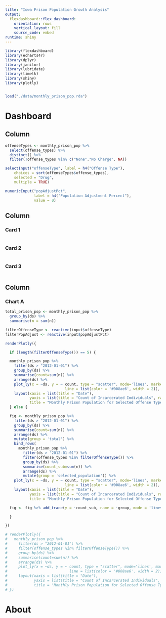 ```yaml
---
title: "Iowa Prison Population Growth Analysis"
output: 
  flexdashboard::flex_dashboard:
    orientation: rows
    vertical_layout: fill
    source_code: embed
runtime: shiny
---
```


```r
library(flexdashboard)
library(echarts4r)
library(dplyr)
library(janitor)
library(lubridate)
library(timetk)
library(shiny)
library(plotly)


load("./data/monthly_prison_pop.rda")
```

Dashboard {data-icon="ion-stats-bars"}
=====================================

Column {.sidebar data-width=200}
-----------------------------------------------------------------------

```r
offenseTypes <- monthly_prison_pop %>%
  select(offense_types) %>%
  distinct() %>%
  filter(!offense_types %in% c("None","No Charge", NA)) 

selectInput("offenseType", label = h4("Offense Type"), 
    choices = sort(offenseTypes$offense_types),
    selected = "Drug",
    multiple = TRUE)

numericInput("popAdjustPct", 
             label = h4("Population Adjustment Percent"), 
             value = 0)

```

Column {data-width=450, data-height=150}
-----------------------------------------------------------------------
### Card 1

```r

```

### Card 2

```r

```

### Card 3

```r

```

Column {data-width=350}
-----------------------------------------------------------------------
### Chart A

```r
total_prison_pop <- monthly_prison_pop %>% 
  group_by(ds) %>% 
  summarise(n = sum(n))
```

```r
filterOffenseType <- reactive(input$offenseType)
filterPopAdjust <- reactive(input$popAdjustPct)

renderPlotly({

  if (length(filterOffenseType()) == 5) {

  monthly_prison_pop %>%
    filter(ds > "2012-01-01") %>%
    group_by(ds) %>%
    summarise(count=sum(n)) %>%
    arrange(ds) %>%
    plot_ly(x = ~ds, y = ~ count, type = "scatter", mode='lines', marker = list(color = '#008ae6',
                           line = list(color = '#008ae6', width = 2)), hoverinfo = "x+y") %>%
    layout(xaxis = list(title = "Date"), 
           yaxis = list(title = "Count of Incarcerated Individuals", rangemode = "tozero"),
           title = "Monthly Prison Population for Selected Offense Types") 
  } else {

  fig <- monthly_prison_pop %>%
    filter(ds > "2012-01-01") %>%
    group_by(ds) %>%
    summarise(count=sum(n)) %>%
    arrange(ds) %>%
    mutate(group = 'total') %>% 
    bind_rows(
      monthly_prison_pop %>%
        filter(ds > "2012-01-01") %>%
        filter(offense_types %in% filterOffenseType()) %>%
        group_by(ds) %>%
        summarise(count_sub=sum(n)) %>%
        arrange(ds) %>%
        mutate(group = 'selected_population')) %>% 
    plot_ly(x = ~ds, y = ~ count, type = "scatter", mode='lines', marker = list(color = '#008ae6',
                           line = list(color = '#008ae6', width = 2)), hoverinfo = "x+y") %>%
    layout(xaxis = list(title = "Date"), 
           yaxis = list(title = "Count of Incarcerated Individuals", rangemode = "tozero"),
           title = "Monthly Prison Population for Selected Offense Types") 

  fig <- fig %>% add_trace(y = ~count_sub, name = ~group, mode = 'lines+markers') 

  }

})

# renderPlotly({
#   monthly_prison_pop %>%
#     filter(ds > "2012-01-01") %>%
#     filter(offense_types %in% filterOffenseType()) %>%
#     group_by(ds) %>%
#     summarise(count=sum(n)) %>%
#     arrange(ds) %>%
#     plot_ly(x = ~ds, y = ~ count, type = "scatter", mode='lines', marker = list(color = '#008ae6',
#                            line = list(color = '#008ae6', width = 2)), hoverinfo = "x+y") %>%
#     layout(xaxis = list(title = "Date"), 
#            yaxis = list(title = "Count of Incarcerated Individuals", rangemode = "tozero"),
#            title = "Monthly Prison Population for Selected Offense Types")
# })

```

About {data-icon="ion-stats-bars"}
=====================================
